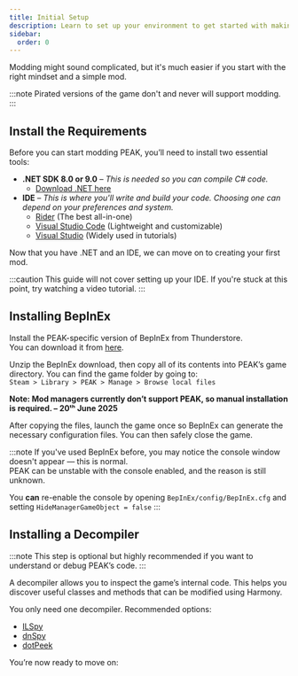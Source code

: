 ```yaml
---
title: Initial Setup
description: Learn to set up your environment to get started with making PEAK mods!
sidebar:
  order: 0
---
```



Modding might sound complicated, but it's much easier if you start with the right mindset and a simple mod.

:::note
Pirated versions of the game don't and never will support modding.
:::

## Install the Requirements

Before you can start modding PEAK, you’ll need to install two essential tools:

- **.NET SDK 8.0 or 9.0** – *This is needed so you can compile C# code.*
  - [Download .NET here](https://dotnet.microsoft.com/en-us/download)
- **IDE** – *This is where you'll write and build your code. Choosing one can depend on your preferences and system.*
  - [Rider](https://www.jetbrains.com/rider/#) (The best all-in-one)
  - [Visual Studio Code](https://code.visualstudio.com) (Lightweight and customizable)
  - [Visual Studio](https://visualstudio.microsoft.com/vs/community/) (Widely used in tutorials)

Now that you have .NET and an IDE, we can move on to creating your first mod.

:::caution
This guide will not cover setting up your IDE. If you're stuck at this point, try watching a video tutorial.
:::

## Installing BepInEx

Install the PEAK-specific version of BepInEx from Thunderstore.  
You can download it from [here](https://thunderstore.io/c/peak/p/BepInEx/BepInExPack_PEAK/).

Unzip the BepInEx download, then copy all of its contents into PEAK’s game directory. You can find the game folder by going to:  
`Steam > Library > PEAK > Manage > Browse local files`

**Note: Mod managers currently don’t support PEAK, so manual installation is required. – 20ᵗʰ June 2025**

After copying the files, launch the game once so BepInEx can generate the necessary configuration files. You can then safely close the game.

:::note
If you've used BepInEx before, you may notice the console window doesn't appear — this is normal.  
PEAK can be unstable with the console enabled, and the reason is still unknown.

You **can** re-enable the console by opening `BepInEx/config/BepInEx.cfg` and setting `HideManagerGameObject = false`
:::

## Installing a Decompiler

:::note
This step is optional but highly recommended if you want to understand or debug PEAK’s code.
:::

A decompiler allows you to inspect the game’s internal code. This helps you discover useful classes and methods that can be modified using Harmony.

You only need one decompiler. Recommended options:

- [ILSpy](https://github.com/icsharpcode/ILSpy)
- [dnSpy](https://github.com/dnSpyEx/dnSpy)
- [dotPeek](https://www.jetbrains.com/decompiler/#)

You’re now ready to move on:

<LinkCard
  title="Creating a Project"
  href="/creating-a-mod/creating-a-project/"
  description="Create a new C# BepInEx 5 project based on a template made for PEAK modding"
/>
